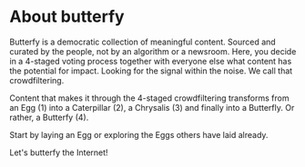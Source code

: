 
# About butterfy

Butterfy is a democratic collection of meaningful content. Sourced and curated by the people, not by an algorithm or a newsroom. Here, you decide in a 4-staged voting process together with everyone else what content has the potential for impact. Looking for the signal within the noise. We call that crowdfiltering.

Content that makes it through the 4-staged crowdfiltering transforms from an Egg (1) into a Caterpillar (2), a Chrysalis (3) and finally into a Butterfly. Or rather, a Butterfy (4).

Start by laying an Egg or exploring the Eggs others have laid already.

Let's butterfy the Internet!

